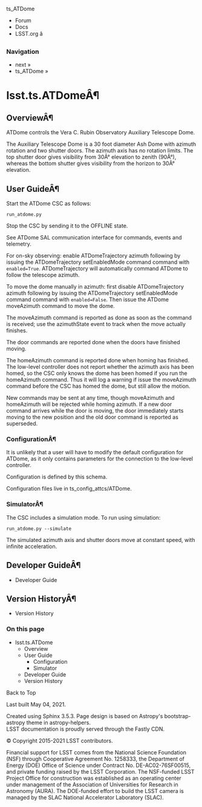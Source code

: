 ts_ATDome

  * Forum
  * Docs
  * LSST.org â



### Navigation

  * next » 
  * ts_ATDome » 



# lsst.ts.ATDomeÂ¶

## OverviewÂ¶

ATDome controls the Vera C. Rubin Observatory Auxiliary Telescope Dome.

The Auxiliary Telescope Dome is a 30 foot diameter Ash Dome with azimuth rotation and two shutter doors. The azimuth axis has no rotation limits. The top shutter door gives visibility from 30Â° elevation to zenith (90Â°), whereas the bottom shutter gives visibility from the horizon to 30Â° elevation.

## User GuideÂ¶

Start the ATDome CSC as follows:
    
    
    run_atdome.py
    

Stop the CSC by sending it to the OFFLINE state.

See ATDome SAL communication interface for commands, events and telemetry.

For on-sky observing: enable ATDomeTrajectory azimuth following by issuing the ATDomeTrajectory setEnabledMode command command with `enabled=True`. ATDomeTrajectory will automatically command ATDome to follow the telescope azimuth.

To move the dome manually in azimuth: first disable ATDomeTrajectory azimuth following by issuing the ATDomeTrajectory setEnabledMode command command with `enabled=False`. Then issue the ATDome moveAzimuth command to move the dome.

The moveAzimuth command is reported as done as soon as the command is received; use the azimuthState event to track when the move actually finishes.

The door commands are reported done when the doors have finished moving.

The homeAzimuth command is reported done when homing has finished. The low-level controller does not report whether the azimuth axis has been homed, so the CSC only knows the dome has been homed if you run the homeAzimuth command. Thus it will log a warning if issue the moveAzimuth command before the CSC has homed the dome, but still allow the motion.

New commands may be sent at any time, though moveAzimuth and homeAzimuth will be rejected while homing azimuth. If a new door command arrives while the door is moving, the door immediately starts moving to the new position and the old door command is reported as superseded.

### ConfigurationÂ¶

It is unlikely that a user will have to modify the default configuration for ATDome, as it only contains parameters for the connection to the low-level controller.

Configuration is defined by this schema.

Configuration files live in ts_config_attcs/ATDome.

### SimulatorÂ¶

The CSC includes a simulation mode. To run using simulation:
    
    
    run_atdome.py --simulate
    

The simulated azimuth axis and shutter doors move at constant speed, with infinite acceleration.

## Developer GuideÂ¶

  * Developer Guide



## Version HistoryÂ¶

  * Version History



### On this page

  * lsst.ts.ATDome
    * Overview
    * User Guide
      * Configuration
      * Simulator
    * Developer Guide
    * Version History



Back to Top

Last built May 04, 2021. 

Created using Sphinx 3.5.3. Page design is based on Astropy's bootstrap-astropy theme in astropy-helpers.   
LSST documentation is proudly served through the Fastly CDN. 

© Copyright 2015-2021 LSST contributors.  


Financial support for LSST comes from the National Science Foundation (NSF) through Cooperative Agreement No. 1258333, the Department of Energy (DOE) Office of Science under Contract No. DE-AC02-76SF00515, and private funding raised by the LSST Corporation. The NSF-funded LSST Project Office for construction was established as an operating center under management of the Association of Universities for Research in Astronomy (AURA). The DOE-funded effort to build the LSST camera is managed by the SLAC National Accelerator Laboratory (SLAC). 
